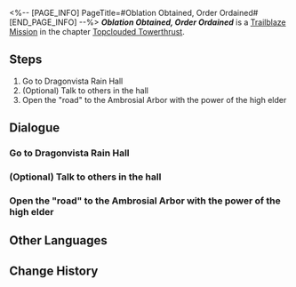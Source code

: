 <%-- [PAGE_INFO]
PageTitle=#Oblation Obtained, Order Ordained#
[END_PAGE_INFO] --%>
{{Stub|Dialogue.}}
{{Mission Infobox
|id            = 1021401
|title         = 
|image         = <!--Mission Oblation Obtained, Order Ordained.png-->
|type          = Trailblaze
|event_name    = 
|chapter       = Topclouded Towerthrust
|requirements  = [[Trailblaze Mission]] ''[[Dragon Mislay, Dreams Astray]]'' completed
|summary       = <!--official mission summary from Fate's Atlas-->
|characters    = Dan Heng; Female Voice; Fu Xuan; Jing Yuan; March 7th; Old Voice; Trailblazer; Welt
|startLocation = [[The Xianzhou Luofu]] - [[Dragonprayer Terrace]]
|world         = The Xianzhou Luofu
|area          = Dragonprayer Terrace
|prev          = Dragon Mislay, Dreams Astray
|next          = 
|rewards       = 
}}
'''''Oblation Obtained, Order Ordained''''' is a [[Trailblaze Mission]] in the chapter [[Topclouded Towerthrust]].

==Steps==
# Go to Dragonvista Rain Hall
# (Optional) Talk to others in the hall
# Open the "road" to the Ambrosial Arbor with the power of the high elder

<!--
==Gameplay Notes==

--><!--
==Trial Character==

-->
==Dialogue==
{{Stub Dialogue}}
{{Dialogue End}}

===Go to Dragonvista Rain Hall{{subst:void|<!--102140102-->}}===
{{Mission Description|type=trailblaze|location=Scalegorge Waterscape|update|When you stepped into Scalegorge Waterscape, you never thought that you would encounter such a chaotic situation. The old nemesis who sought vengeance blocked your way, and the young swordsman pursuing him was determined to not let either of you leave. It wasn't until General Jing Yuan appeared that you realized your past on the Xianzhou was finally catching up to you.<br />Someone had led you, the reincarnation of the Vidyadhara high elder, to this place. Someone is asking you to reproduce the miracles of the past &mdash; except no one ever asked you whether you consent to all this.}}
{{Dialogue Start}}
:{{tx}}
{{Dialogue End}}

===(Optional) Talk to others in the hall{{subst:void|<!--102140106-->}}===
{{Dialogue Start}}
:{{tx}}
{{Dialogue End}}

===Open the "road" to the Ambrosial Arbor with the power of the high elder{{subst:void|<!--102140105-->}}===
{{Mission Description|type=trailblaze|location=Scalegorge Waterscape|update|As the reincarnation of Vidyadhara high elder, you were responsible for guarding the Ambrosial Arbor in your previous life, and you were a hero that everyone looked up to. But an impulsive crime changed everyone's destiny.<br />You were determined not to repeat the same mistakes, to never again return to your homeland, and to never again take on the shape of that high elder... Unfortunately, that was all just wishful thinking.}}
{{Dialogue Start}}
:{{tx}}
{{Dialogue End}}

==Other Languages==
{{Other Languages
|en   = Oblation Obtained, Order Ordained
|zhs  = 得其雨露，安其壤土
|zht  = 得其雨露，安其壤土
|ja   = その雨露を得、その壌土を安んずる
|ko   = 거두어진 비와 이슬, 평온해진 땅
|es   = Ofrenda obtenida, orden ordenada
|fr   = Oblation obtenue, ordre ordonné
|ru   = Вода стекается, земля унимается
|th   = หยดพิรุณหยาดริน ชโลมดินสู่นิทรา
|vi   = Nhận Ân Huệ, Giấc Ngủ Êm Đềm
|de   = Opfer und Regen, Ordnung und Segen
|id   = Hujan dan Embun Memadatkan Lempung
|pt   = Obliteração Obtida, Ordem Restaurada
}}

==Change History==
{{Change History|1.2}}

